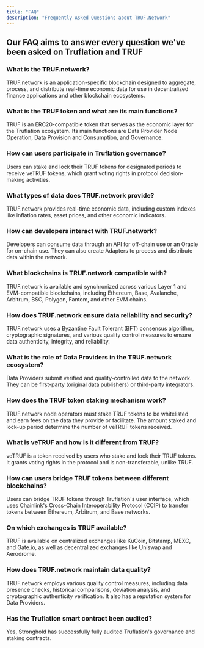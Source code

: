---
title: "FAQ"
description: "Frequently Asked Questions about TRUF.Network"
---

## Our FAQ aims to answer every question we've been asked on Truflation and TRUF

### What is the TRUF.network?

TRUF.network is an application-specific blockchain designed to aggregate, process, and distribute real-time economic data for use in decentralized finance applications and other blockchain ecosystems.

### What is the TRUF token and what are its main functions?

TRUF is an ERC20-compatible token that serves as the economic layer for the Truflation ecosystem. Its main functions are Data Provider Node Operation, Data Provision and Consumption, and Governance.

### How can users participate in Truflation governance?

Users can stake and lock their TRUF tokens for designated periods to receive veTRUF tokens, which grant voting rights in protocol decision-making activities.

### What types of data does TRUF.network provide?

TRUF.network provides real-time economic data, including custom indexes like inflation rates, asset prices, and other economic indicators.

### How can developers interact with TRUF.network?

Developers can consume data through an API for off-chain use or an Oracle for on-chain use. They can also create Adapters to process and distribute data within the network.

### What blockchains is TRUF.network compatible with?

TRUF.network is available and synchronized across various Layer 1 and EVM-compatible blockchains, including Ethereum, Base, Avalanche, Arbitrum, BSC, Polygon, Fantom, and other EVM chains.

### How does TRUF.network ensure data reliability and security?

TRUF.network uses a Byzantine Fault Tolerant (BFT) consensus algorithm, cryptographic signatures, and various quality control measures to ensure data authenticity, integrity, and reliability.

### What is the role of Data Providers in the TRUF.network ecosystem?

Data Providers submit verified and quality-controlled data to the network. They can be first-party (original data publishers) or third-party integrators.

### How does the TRUF token staking mechanism work?

TRUF.network node operators must stake TRUF tokens to be whitelisted and earn fees on the data they provide or facilitate. The amount staked and lock-up period determine the number of veTRUF tokens received.

### What is veTRUF and how is it different from TRUF?

veTRUF is a token received by users who stake and lock their TRUF tokens. It grants voting rights in the protocol and is non-transferable, unlike TRUF.

### How can users bridge TRUF tokens between different blockchains?

Users can bridge TRUF tokens through Truflation's user interface, which uses Chainlink's Cross-Chain Interoperability Protocol (CCIP) to transfer tokens between Ethereum, Arbitrum, and Base networks.

### On which exchanges is TRUF available?

TRUF is available on centralized exchanges like KuCoin, Bitstamp, MEXC, and Gate.io, as well as decentralized exchanges like Uniswap and Aerodrome.

### How does TRUF.network maintain data quality?

TRUF.network employs various quality control measures, including data presence checks, historical comparisons, deviation analysis, and cryptographic authenticity verification. It also has a reputation system for Data Providers.

### Has the Truflation smart contract been audited?

Yes, Stronghold has successfully fully audited Truflation's governance and staking contracts.
